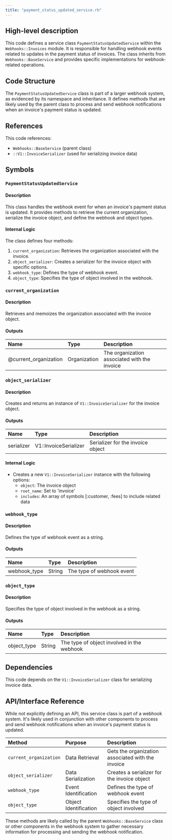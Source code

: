 ```yaml
---
title: "payment_status_updated_service.rb"
---
```


## High-level description
This code defines a service class `PaymentStatusUpdatedService` within the `Webhooks::Invoices` module. It is responsible for handling webhook events related to updates in the payment status of invoices. The class inherits from `Webhooks::BaseService` and provides specific implementations for webhook-related operations.

## Code Structure
The `PaymentStatusUpdatedService` class is part of a larger webhook system, as evidenced by its namespace and inheritance. It defines methods that are likely used by the parent class to process and send webhook notifications when an invoice's payment status is updated.

## References
This code references:
- `Webhooks::BaseService` (parent class)
- `::V1::InvoiceSerializer` (used for serializing invoice data)

## Symbols

### `PaymentStatusUpdatedService`
#### Description
This class handles the webhook event for when an invoice's payment status is updated. It provides methods to retrieve the current organization, serialize the invoice object, and define the webhook and object types.

#### Internal Logic
The class defines four methods:
1. `current_organization`: Retrieves the organization associated with the invoice.
2. `object_serializer`: Creates a serializer for the invoice object with specific options.
3. `webhook_type`: Defines the type of webhook event.
4. `object_type`: Specifies the type of object involved in the webhook.

### `current_organization`
#### Description
Retrieves and memoizes the organization associated with the invoice object.

#### Outputs
| Name | Type | Description |
|:-----|:-----|:------------|
| @current_organization | Organization | The organization associated with the invoice |

### `object_serializer`
#### Description
Creates and returns an instance of `V1::InvoiceSerializer` for the invoice object.

#### Outputs
| Name | Type | Description |
|:-----|:-----|:------------|
| serializer | V1::InvoiceSerializer | Serializer for the invoice object |

#### Internal Logic
- Creates a new `V1::InvoiceSerializer` instance with the following options:
  - `object`: The invoice object
  - `root_name`: Set to 'invoice'
  - `includes`: An array of symbols [:customer, :fees] to include related data

### `webhook_type`
#### Description
Defines the type of webhook event as a string.

#### Outputs
| Name | Type | Description |
|:-----|:-----|:------------|
| webhook_type | String | The type of webhook event |

### `object_type`
#### Description
Specifies the type of object involved in the webhook as a string.

#### Outputs
| Name | Type | Description |
|:-----|:-----|:------------|
| object_type | String | The type of object involved in the webhook |

## Dependencies
This code depends on the `V1::InvoiceSerializer` class for serializing invoice data.

## API/Interface Reference
While not explicitly defining an API, this service class is part of a webhook system. It's likely used in conjunction with other components to process and send webhook notifications when an invoice's payment status is updated.

| Method | Purpose | Description |
|:-------|:--------|:------------|
| `current_organization` | Data Retrieval | Gets the organization associated with the invoice |
| `object_serializer` | Data Serialization | Creates a serializer for the invoice object |
| `webhook_type` | Event Identification | Defines the type of webhook event |
| `object_type` | Object Identification | Specifies the type of object involved |

These methods are likely called by the parent `Webhooks::BaseService` class or other components in the webhook system to gather necessary information for processing and sending the webhook notification.